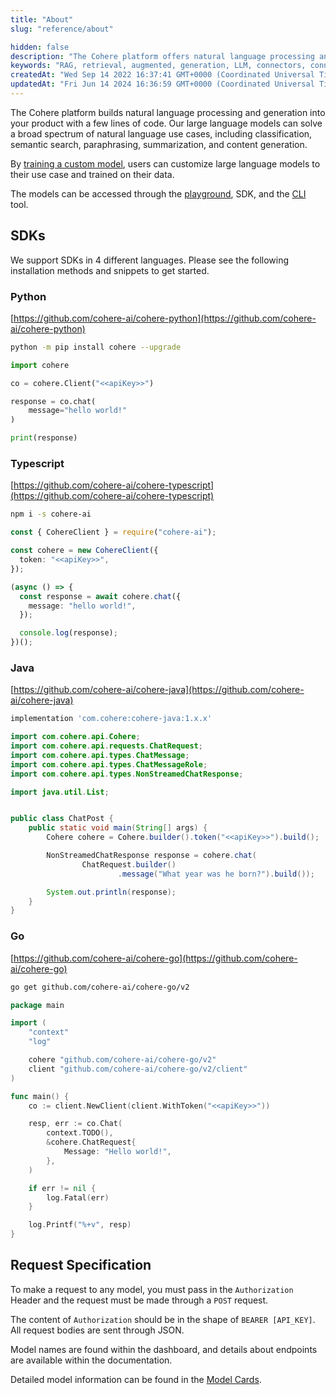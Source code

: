```yaml
---
title: "About"
slug: "reference/about"

hidden: false
description: "The Cohere platform offers natural language processing and generation capabilities through large language models that can be customized for specific use cases and trained on user data. Models can be accessed through the playground, SDK, and CLI tool."
keywords: "RAG, retrieval, augmented, generation, LLM, connectors, connector, langchain"
createdAt: "Wed Sep 14 2022 16:37:41 GMT+0000 (Coordinated Universal Time)"
updatedAt: "Fri Jun 14 2024 16:36:59 GMT+0000 (Coordinated Universal Time)"
---
```


The Cohere platform builds natural language processing and generation into your product with a few lines of code. Our large language models can solve a broad spectrum of natural language use cases, including classification, semantic search, paraphrasing, summarization, and content generation.

By [training a custom model](/docs/fine-tuning), users can customize large language models to their use case and trained on their data.

The models can be accessed through the [playground](https://dashboard.cohere.com/playground/chat), SDK, and the [CLI](/reference/command) tool.

## SDKs

We support SDKs in 4 different languages. Please see the following installation methods and snippets to get started.

### Python

[https://github.com/cohere-ai/cohere-python](https://github.com/cohere-ai/cohere-python)

```bash
python -m pip install cohere --upgrade
```

```python
import cohere

co = cohere.Client("<<apiKey>>")

response = co.chat(
	message="hello world!"
)

print(response)
```

### Typescript

[https://github.com/cohere-ai/cohere-typescript](https://github.com/cohere-ai/cohere-typescript)

```bash
npm i -s cohere-ai
```

```typescript
const { CohereClient } = require("cohere-ai");

const cohere = new CohereClient({
  token: "<<apiKey>>",
});

(async () => {
  const response = await cohere.chat({
    message: "hello world!",
  });

  console.log(response);
})();
```

### Java

[https://github.com/cohere-ai/cohere-java](https://github.com/cohere-ai/cohere-java)

```gradle
implementation 'com.cohere:cohere-java:1.x.x'
```

```java
import com.cohere.api.Cohere;
import com.cohere.api.requests.ChatRequest;
import com.cohere.api.types.ChatMessage;
import com.cohere.api.types.ChatMessageRole;
import com.cohere.api.types.NonStreamedChatResponse;

import java.util.List;


public class ChatPost {
    public static void main(String[] args) {
        Cohere cohere = Cohere.builder().token("<<apiKey>>").build();

        NonStreamedChatResponse response = cohere.chat(
                ChatRequest.builder()
                        .message("What year was he born?").build());

        System.out.println(response);
    }
}

```

### Go

[https://github.com/cohere-ai/cohere-go](https://github.com/cohere-ai/cohere-go)

```bash
go get github.com/cohere-ai/cohere-go/v2
```

```go
package main

import (
	"context"
	"log"

	cohere "github.com/cohere-ai/cohere-go/v2"
	client "github.com/cohere-ai/cohere-go/v2/client"
)

func main() {
	co := client.NewClient(client.WithToken("<<apiKey>>"))

	resp, err := co.Chat(
		context.TODO(),
		&cohere.ChatRequest{
			Message: "Hello world!",
		},
	)

	if err != nil {
		log.Fatal(err)
	}

	log.Printf("%+v", resp)
}

```

## Request Specification

To make a request to any model, you must pass in the `Authorization` Header and the request must be made through a `POST` request.

The content of `Authorization` should be in the shape of `BEARER [API_KEY]`. All request bodies are sent through JSON.

Model names are found within the dashboard, and details about endpoints are available within the documentation.

Detailed model information can be found in the [Model Cards](/docs/generation-card).
